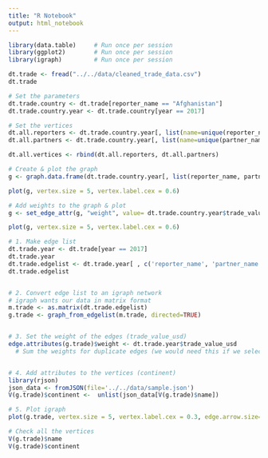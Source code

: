 ```yaml
---
title: "R Notebook"
output: html_notebook
---
```




```r
library(data.table)     # Run once per session
library(ggplot2)        # Run once per session
library(igraph)         # Run once per session

dt.trade <- fread("../../data/cleaned_trade_data.csv")
dt.trade
```


```r
# Set the parameters
dt.trade.country <- dt.trade[reporter_name == "Afghanistan"]
dt.trade.country.year <- dt.trade.country[year == 2017]

# Set the vertices
dt.all.reporters <- dt.trade.country.year[, list(name=unique(reporter_name), type=FALSE)]
dt.all.partners <- dt.trade.country.year[, list(name=unique(partner_name), type=TRUE)]

dt.all.vertices <- rbind(dt.all.reporters, dt.all.partners)

# Create & plot the graph
g <- graph.data.frame(dt.trade.country.year[, list(reporter_name, partner_name)], directed=TRUE, vertices=dt.all.vertices)

plot(g, vertex.size = 5, vertex.label.cex = 0.6)

# Add weights to the graph & plot
g <- set_edge_attr(g, "weight", value= dt.trade.country.year$trade_value_usd)

plot(g, vertex.size = 5, vertex.label.cex = 0.6)
```


```r
# 1. Make edge list
dt.trade.year <- dt.trade[year == 2017]
dt.trade.year
dt.trade.edgelist <- dt.trade.year[ , c('reporter_name', 'partner_name')]
dt.trade.edgelist


# 2. Convert edge list to an igraph network
# igraph wants our data in matrix format
m.trade <- as.matrix(dt.trade.edgelist) 
g.trade <- graph_from_edgelist(m.trade, directed=TRUE)


# 3. Set the weight of the edges (trade_value_usd)
edge.attributes(g.trade)$weight <- dt.trade.year$trade_value_usd
  # Sum the weights for duplicate edges (we would need this if we select multiple years)


# 4. Add attributes to the vertices (continent)
library(rjson)
json_data <- fromJSON(file='../../data/sample.json')
V(g.trade)$continent <-  unlist(json_data[V(g.trade)$name])

# 5. Plot igraph
plot(g.trade, vertex.size = 5, vertex.label.cex = 0.3, edge.arrow.size=0.4)
```
```r
# Check all the vertices
V(g.trade)$name
V(g.trade)$continent

```


